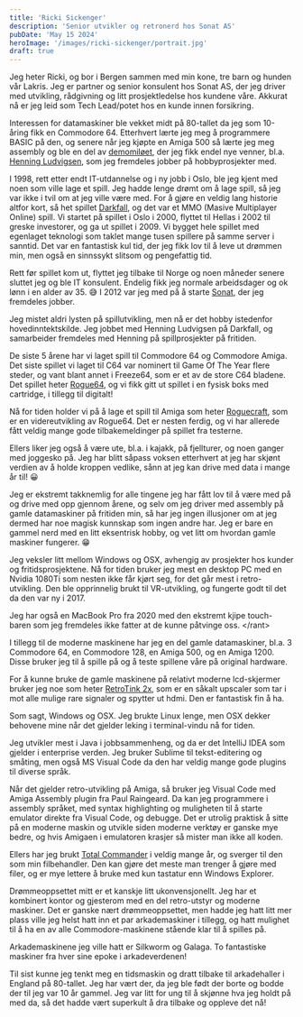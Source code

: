 ```yaml
---
title: 'Ricki Sickenger'
description: 'Senior utvikler og retronerd hos Sonat AS'
pubDate: 'May 15 2024'
heroImage: '/images/ricki-sickenger/portrait.jpg'
draft: true
---
```









<Question1/>

Jeg heter Ricki, og bor i Bergen sammen med min kone, tre barn og hunden vår Lakris. Jeg er partner og senior konsulent hos Sonat AS, der jeg driver med utvikling, rådgivning og litt prosjektledelse hos kundene våre. Akkurat nå er jeg leid som Tech Lead/potet hos en kunde innen forsikring.

Interessen for datamaskiner ble vekket midt på 80-tallet da jeg som 10-åring fikk en Commodore 64. Etterhvert lærte jeg meg å programmere BASIC på den, og senere når jeg kjøpte en Amiga 500 så lærte jeg meg assembly og ble en del av [demomiløet](http://www.amigaforever.com/demoscene/), der jeg fikk endel nye venner, bl.a. [Henning Ludvigsen](https://www.henningludvigsen.com/), som jeg fremdeles jobber på hobbyprosjekter med.

I 1998, rett etter endt IT-utdannelse og i ny jobb i Oslo, ble jeg kjent med noen som ville lage et spill. Jeg hadde lenge drømt om å lage spill, så jeg var ikke i tvil om at jeg ville være med. For å gjøre en veldig lang historie altfor kort, så het spillet [Darkfall](https://www.sickenger.com/articles/the_making_of_darkfall/), og det var et MMO (Masive Multiplayer Online) spill. Vi startet på spillet i Oslo i 2000, flyttet til Hellas i 2002 til greske investorer, og ga ut spillet i 2009. Vi bygget hele spillet med egenlaget teknologi som taklet mange tusen spillere på samme server i sanntid. Det var en fantastisk kul tid, der jeg fikk lov til å leve ut drømmen min, men også en sinnssykt slitsom og pengefattig tid.

Rett før spillet kom ut, flyttet jeg tilbake til Norge og noen måneder senere sluttet jeg og ble IT konsulent. Endelig fikk jeg normale arbeidsdager og ok lønn i en alder av 35. 😅 I 2012 var jeg med på å starte [Sonat](https://sonat.no/), der jeg fremdeles jobber.

Jeg mistet aldri lysten på spillutvikling, men nå er det hobby istedenfor hovedinntektskilde. Jeg jobbet med Henning Ludvigsen på Darkfall, og samarbeider fremdeles med Henning på spillprosjekter på fritiden.

De siste 5 årene har vi laget spill til Commodore 64 og Commodore Amiga. Det siste spillet vi laget til C64 var nominert til Game Of The Year flere steder, og vant blant annet i Freeze64, som er et av de store C64 bladene. Det spillet heter [Rogue64](https://www.badgerpunch.com/title/rogue64/), og vi fikk gitt ut spillet i en fysisk boks med cartridge, i tillegg til digitalt!

Nå for tiden holder vi på å lage et spill til Amiga som heter [Roguecraft](https://www.badgerpunch.com/title/roguecraft/), som er en videreutvikling av Rogue64. Det er nesten ferdig, og vi har allerede fått veldig mange gode tilbakemeldinger på spillet fra testerne.

Ellers liker jeg også å være ute, bl.a. i kajakk, på fjellturer, og noen ganger med joggesko på. Jeg har blitt såpass voksen etterhvert at jeg har skjønt verdien av å holde kroppen vedlike, sånn at jeg kan drive med data i mange år til! 😀

Jeg er ekstremt takknemlig for alle tingene jeg har fått lov til å være med på og drive med opp gjennom årene, og selv om jeg driver med assembly på gamle datamaskiner på fritiden min, så har jeg ingen illusjoner om at jeg dermed har noe magisk kunnskap som ingen andre har. Jeg er bare en gammel nerd med en litt eksentrisk hobby, og vet litt om hvordan gamle maskiner fungerer. 😁


<Question2/>

Jeg veksler litt mellom Windows og OSX, avhengig av prosjekter hos kunder og fritidsprosjektene. Nå for tiden bruker jeg mest en desktop PC med en Nvidia 1080Ti som nesten ikke får kjørt seg, for det går mest i retro-utvikling. Den ble opprinnelig brukt til VR-utvikling, og fungerte godt til det da den var ny i 2017.

Jeg har også en MacBook Pro fra 2020 med den ekstremt kjipe touch-baren som jeg fremdeles ikke fatter at de kunne påtvinge oss. &lt;/rant>

I tillegg til de moderne maskinene har jeg en del gamle datamaskiner, bl.a. 3 Commodore 64, en Commodore 128, en Amiga 500, og en Amiga 1200. Disse bruker jeg til å spille på og å teste spillene våre på original hardware.

For å kunne bruke de gamle maskinene på relativt moderne lcd-skjermer bruker jeg noe som heter [RetroTink 2x](https://www.retrotink.com/product-page/retrotink-2x-pro), som er en såkalt upscaler som tar i mot alle mulige rare signaler og spytter ut hdmi. Den er fantastisk fin å ha.


<Question3/>

Som sagt, Windows og OSX. Jeg brukte Linux lenge, men OSX dekker behovene mine når det gjelder leking i terminal-vindu nå for tiden.

Jeg utvikler mest i Java i jobbsammenheng, og da er det IntelliJ IDEA som gjelder i enterprise verden. Jeg bruker Sublime til tekst-editering og småting, men også MS Visual Code da den har veldig mange gode plugins til diverse språk.

Når det gjelder retro-utvikling på Amiga, så bruker jeg Visual Code med Amiga Assembly plugin fra Paul Raingeard. Da kan jeg programmere i assembly språket, med syntax highlighting og muligheten til å starte emulator direkte fra Visual Code, og debugge. Det er utrolig praktisk å sitte på en moderne maskin og utvikle siden moderne verktøy er ganske mye bedre, og hvis Amigaen i emulatoren krasjer så mister man ikke all koden.

Ellers har jeg brukt [Total Commander](https://www.ghisler.com/) i veldig mange år, og sverger til den som min filbehandler. Den kan gjøre det meste man trenger å gjøre med filer, og er mye lettere å bruke med kun tastatur enn Windows Explorer.


<Question4/>

Drømmeoppsettet mitt er et kanskje litt ukonvensjonellt. Jeg har et kombinert kontor og gjesterom med en del retro-utstyr og moderne maskiner. Det er ganske nært drømmeoppsettet, men hadde jeg hatt litt mer plass ville jeg helst hatt inn et par arkademaskiner i tillegg, og hatt mulighet til å ha en av alle Commodore-maskinene stående klar til å spilles på.

Arkademaskinene jeg ville hatt er Silkworm og Galaga. To fantastiske maskiner fra hver sine epoke i arkadeverdenen!

Til sist kunne jeg tenkt meg en tidsmaskin og dratt tilbake til arkadehaller i England på 80-tallet. Jeg har vært der, da jeg ble født der borte og bodde der til jeg var 10 år gammel. Jeg var litt for ung til å skjønne hva jeg holdt på med da, så det hadde vært superkult å dra tilbake og oppleve det nå!